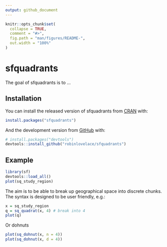 ```yaml
---
output: github_document
---
```


<!-- README.md is generated from README.Rmd. Please edit that file -->

```r
knitr::opts_chunk$set(
  collapse = TRUE,
  comment = "#>",
  fig.path = "man/figures/README-",
  out.width = "100%"
)
```

# sfquadrants

<!-- badges: start -->
<!-- badges: end -->

The goal of sfquadrants is to ...

## Installation

You can install the released version of sfquadrants from [CRAN](https://CRAN.R-project.org) with:

``` r
install.packages("sfquadrants")
```

And the development version from [GitHub](https://github.com/) with:

``` r
# install.packages("devtools")
devtools::install_github("robinlovelace/sfquadrants")
```

## Example

```r
library(sf)
devtools::load_all()
plot(sq_study_region)
```

The aim is to be able to break up geographical space into discrete chunks.
The syntax is designed to be user friendly, e.g.:

```r
x = sq_study_region
q = sq_quadrat(x, 4) # break into 4
plot(q)
```

Or dohnuts

```r
plot(sq_dohnut(x, n = 4))
plot(sq_dohnut(x, d = 4))
```



